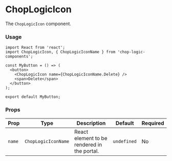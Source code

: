 
<Meta of={ChopLogicIconStories} title='Icon' />

# ChopLogicIcon

The `ChopLogicIcon` component.

### Usage

```tsx
import React from 'react';
import ChopLogicIcon, { ChopLogicIconName } from 'chop-logic-components';

const MyButton = () => (
  <button>
    <ChopLogicIcon name={ChopLogicIconName.Delete} />
    <span>Delete</span>
  </button>
);

export default MyButton;
```

### Props

| Prop   | Type                | Description                                 | Default     | Required |
|--------|---------------------|---------------------------------------------|-------------|----------|
| `name` | `ChopLogicIconName` | React element to be rendered in the portal. | `undefined` | No       |